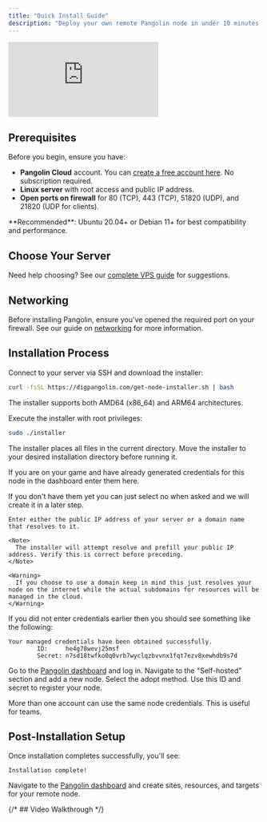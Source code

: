 ```yaml
---
title: "Quick Install Guide"
description: "Deploy your own remote Pangolin node in under 10 minutes with our automated installer"
---
```


<iframe
  className="w-full aspect-video rounded-xl"
  src="https://www.youtube.com/embed/iPdK8M0cb9s"
  title="YouTube video player"
  frameBorder="0"
  allow="accelerometer; autoplay; clipboard-write; encrypted-media; gyroscope; picture-in-picture"
  allowFullScreen
></iframe>

## Prerequisites

Before you begin, ensure you have:

- **Pangolin Cloud** account. You can [create a free account here](https://pangolin.fossorial.io/auth/signup). No subscription required.
- **Linux server** with root access and public IP address.
- **Open ports on firewall** for 80 (TCP), 443 (TCP), 51820 (UDP), and 21820 (UDP for clients).

<Tip>
**Recommended**: Ubuntu 20.04+ or Debian 11+ for best compatibility and performance.
</Tip>

## Choose Your Server

Need help choosing? See our [complete VPS guide](/self-host/choosing-a-vps) for suggestions.

## Networking

Before installing Pangolin, ensure you've opened the required port on your firewall. See our guide on [networking](/self-host/dns-and-networking#port-configuration) for more information.

## Installation Process

<Steps>
<Step title="Download the installer">
  Connect to your server via SSH and download the installer:
  
  ```bash
  curl -fsSL https://digpangolin.com/get-node-installer.sh | bash
  ```
  
  The installer supports both AMD64 (x86_64) and ARM64 architectures.
</Step>

<Step title="Run the installer">
  Execute the installer with root privileges:
  
  ```bash 
  sudo ./installer
  ```
  
  The installer places all files in the current directory. Move the installer to your desired installation directory before running it.
</Step>

<Step title="Do you already have credentials from the dashboard?">

If you are on your game and have already generated credentials for this node in the dashboard enter them here.

<Tip>
If you don't have them yet you can just select no when asked and we will create it in a later step.
</Tip>

</Step>

<Step title="The public addressable IP address for this node">

    Enter either the public IP address of your server or a domain name that resolves to it. 

    <Note>
      The installer will attempt resolve and prefill your public IP address. Verify this is correct before preceding.
    </Note>

    <Warning>
      If you choose to use a domain keep in mind this just resolves your node on the internet while the actual subdomains for resources will be managed in the cloud.
    </Warning>

</Step>

<Step title="Generate credentials">

If you did not enter credentials earlier then you should see something like the following: 

```
Your managed credentials have been obtained successfully.
        ID:     he4g78wevj25msf
        Secret: n7sd18twfko0q0vrb7wyclqzbvvnx1fqt7ezv8xewhdb9s7d
```

Go to the [Pangolin dashboard](https://pangolin.fossorial.io/) and log in. Navigate to the "Self-hosted" section and add a new node. Select the adopt method. Use this ID and secret to register your node.

<Tip>
More than one account can use the same node credentials. This is useful for teams.
</Tip>

</Step>

</Steps>

## Post-Installation Setup

Once installation completes successfully, you'll see:

```
Installation complete!
```

Navigate to the [Pangolin dashboard](https://pangolin.fossorial.io/) and create sites, resources, and targets for your remote node.

{/* ## Video Walkthrough */}
